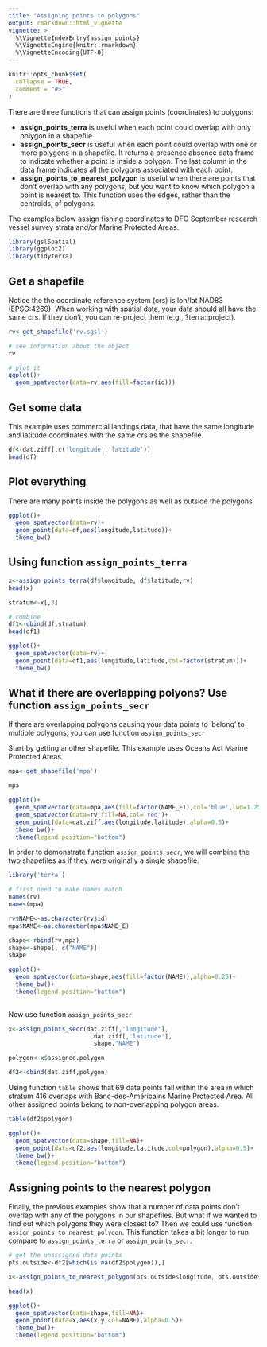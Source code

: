```yaml
---
title: "Assigning points to polygons"
output: rmarkdown::html_vignette
vignette: >
  %\VignetteIndexEntry{assign_points}
  %\VignetteEngine{knitr::rmarkdown}
  %\VignetteEncoding{UTF-8}
---
```


```r
knitr::opts_chunk$set(
  collapse = TRUE,
  comment = "#>"
)
```

There are three functions that can assign points (coordinates) to polygons:

  + **assign_points_terra** is useful when each point could overlap with only polygon in a shapefile
  + **assign_points_secr** is useful when each point could overlap with one or more polygons in a shapefile. It returns a presence absence data frame to indicate whether a point is inside a polygon. The last column in the data frame indicates all the polygons associated with each point.
  + **assign_points_to_nearest_polygon** is useful when there are points that don't overlap with any polygons, but you want to know which polygon a point is nearest to. This function uses the edges, rather than the centroids, of polygons.

The examples below assign fishing coordinates to DFO September research vessel survey strata and/or Marine Protected Areas.


```r
library(gslSpatial)
library(ggplot2)
library(tidyterra)
```

## Get a shapefile
Notice the the coordinate reference system (crs) is lon/lat NAD83 (EPSG:4269). When working with spatial data, your data should all have the same crs. If they don't, you can re-project them (e.g., ?terra::project).
```r
rv<-get_shapefile('rv.sgsl')

# see information about the object
rv 

# plot it
ggplot()+
  geom_spatvector(data=rv,aes(fill=factor(id)))
```


## Get some data
This example uses commercial landings data, that have the same longitude and latitude coordinates with the same crs as the shapefile.
```r
df<-dat.ziff[,c('longitude','latitude')]
head(df)
```

## Plot everything
There are many points inside the polygons as well as outside the polygons
```r

ggplot()+
  geom_spatvector(data=rv)+
  geom_point(data=df,aes(longitude,latitude))+
  theme_bw()

```


## Using function `assign_points_terra`
```r
x<-assign_points_terra(df$longitude, df$latitude,rv)
head(x)

stratum<-x[,3]

# combine
df1<-cbind(df,stratum)
head(df1)

ggplot()+
  geom_spatvector(data=rv)+
  geom_point(data=df1,aes(longitude,latitude,col=factor(stratum)))+
  theme_bw()

```

## What if there are overlapping polyons? Use function `assign_points_secr`
If there are overlapping polygons causing your data points to 'belong' to multiple polygons, you can use function `assign_points_secr`

Start by getting another shapefile. This example uses Oceans Act Marine Protected Areas
```r
mpa<-get_shapefile('mpa')

mpa

ggplot()+
  geom_spatvector(data=mpa,aes(fill=factor(NAME_E)),col='blue',lwd=1.25)+
  geom_spatvector(data=rv,fill=NA,col='red')+
  geom_point(data=dat.ziff,aes(longitude,latitude),alpha=0.5)+
  theme_bw()+
  theme(legend.position="bottom")
```

In order to demonstrate function `assign_points_secr`, we will combine the two shapefiles as if they were originally a single shapefile. 
```r
library('terra')

# first need to make names match
names(rv)
names(mpa)

rv$NAME<-as.character(rv$id)
mpa$NAME<-as.character(mpa$NAME_E)

shape<-rbind(rv,mpa)
shape<-shape[, c("NAME")]
shape

ggplot()+
  geom_spatvector(data=shape,aes(fill=factor(NAME)),alpha=0.25)+
  theme_bw()+
  theme(legend.position="bottom")
  
```

Now use function `assign_points_secr`
```r
x<-assign_points_secr(dat.ziff[,'longitude'],
                        dat.ziff[,'latitude'],
                        shape,"NAME")

polygon<-x$assigned.polygon

df2<-cbind(dat.ziff,polygon)
```

Using function `table` shows that 69 data points fall within the area in which stratum 416 overlaps with Banc-des-Américains Marine Protected Area. All other assigned points belong to non-overlapping polygon areas.
```r
table(df2$polygon)

ggplot()+
  geom_spatvector(data=shape,fill=NA)+
  geom_point(data=df2,aes(longitude,latitude,col=polygon),alpha=0.5)+
  theme_bw()+
  theme(legend.position="bottom")
```


## Assigning points to the nearest polygon
Finally, the previous examples show that a number of data points don't overlap with any of the polygons in our shapefiles. But what if we wanted to find out which polygons they were closest to? Then we could use function `assign_points_to_nearest_polygon`. This function takes a bit longer to run compare to `assign_points_terra` or `assign_points_secr`.


```r
# get the unassigned data points
pts.outside<-df2[which(is.na(df2$polygon)),]

x<-assign_points_to_nearest_polygon(pts.outside$longitude, pts.outside$latitude, shape, 'NAME')

head(x)

ggplot()+
  geom_spatvector(data=shape,fill=NA)+
  geom_point(data=x,aes(x,y,col=NAME),alpha=0.5)+
  theme_bw()+
  theme(legend.position="bottom")

```
